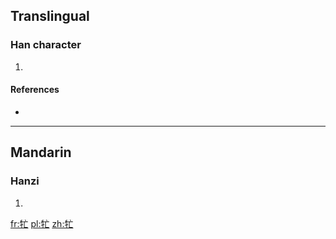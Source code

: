 ==Translingual==

===Han character===
{{Han char|rn=93|rad=牛|as=03|sn=7|four=|canj=竹手卜女 (HQYV)}}

# {{defn|Han|sort=牛03}}

====References====
* {{Han ref|kx=0698.041|hdz=31802.050|uh=7264|ud=29284}}

----

==Mandarin==

===Hanzi===
{{cmn-hanzi|pin=[[máng]] ([[mang2]])|wg=mang<sup>2</sup>}}

# {{defn|lang=cmn|sort=牛03}}

[[fr:牤]]
[[pl:牤]]
[[zh:牤]]
